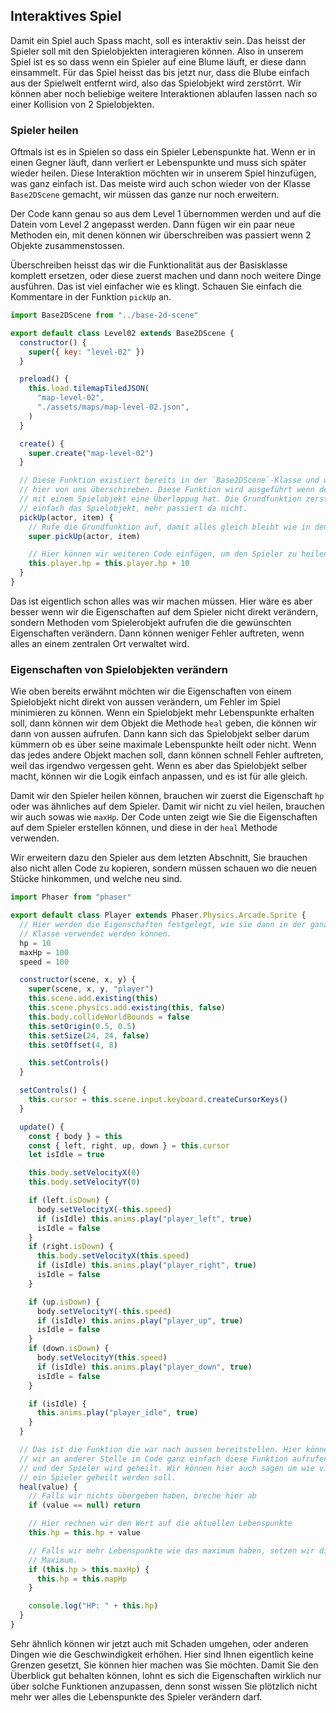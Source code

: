
<Chapter>

## Interaktives Spiel

Damit ein Spiel auch Spass macht, soll es interaktiv sein. Das heisst der
Spieler soll mit den Spielobjekten interagieren können. Also in unserem Spiel
ist es so dass wenn ein Spieler auf eine Blume läuft, er diese dann einsammelt.
Für das Spiel heisst das bis jetzt nur, dass die Blube einfach aus der Spielwelt
entfernt wird, also das Spielobjekt wird zerstörrt. Wir können aber noch
beliebige weitere Interaktionen ablaufen lassen nach so einer Kollision von 2
Spielobjekten.

### Spieler heilen

Oftmals ist es in Spielen so dass ein Spieler Lebenspunkte hat. Wenn er in einen
Gegner läuft, dann verliert er Lebenspunkte und muss sich später wieder heilen.
Diese Interaktion möchten wir in unserem Spiel hinzufügen, was ganz einfach ist.
Das meiste wird auch schon wieder von der Klasse `Base2DScene` gemacht, wir
müssen das ganze nur noch erweitern.

<Example title="Mit Blumen heilen">

Der Code kann genau so aus dem Level 1 übernommen werden und auf die Datein vom
Level 2 angepasst werden. Dann fügen wir ein paar neue Methoden ein, mit denen
können wir überschreiben was passiert wenn 2 Objekte zusammenstossen.

Überschreiben heisst das wir die Funktionalität aus der Basisklasse komplett
ersetzen, oder diese zuerst machen und dann noch weitere Dinge ausführen. Das
ist viel einfacher wie es klingt. Schauen Sie einfach die Kommentare in der
Funktion `pickUp` an.

```javascript
import Base2DScene from "../base-2d-scene"

export default class Level02 extends Base2DScene {
  constructor() {
    super({ key: "level-02" })
  }

  preload() {
    this.load.tilemapTiledJSON(
      "map-level-02",
      "./assets/maps/map-level-02.json",
    )
  }

  create() {
    super.create("map-level-02")
  }

  // Diese Funktion existiert bereits in der `Base2DScene`-Klasse und wird
  // hier von uns überschireben. Diese Funktion wird ausgeführt wenn der Spieler
  // mit einem Spielobjekt eine Überlappug hat. Die Grundfunktion zerstörrt
  // einfach das Spielobjekt, mehr passiert da nicht.
  pickUp(actor, item) {
    // Rufe die Grundfunktion auf, damit alles gleich bleibt wie in den anderen Levels.
    super.pickUp(actor, item)

    // Hier können wir weiteren Code einfügen, um den Spieler zu heilen.
    this.player.hp = this.player.hp + 10
  }
}
```

Das ist eigentlich schon alles was wir machen müssen. Hier wäre es aber besser
wenn wir die Eigenschaften auf dem Spieler nicht direkt verändern, sondern
Methoden vom Spielerobjekt aufrufen die die gewünschten Eigenschaften verändern.
Dann können weniger Fehler auftreten, wenn alles an einem zentralen Ort
verwaltet wird.

</Example>

### Eigenschaften von Spielobjekten verändern

Wie oben bereits erwähnt möchten wir die Eigenschaften von einem Spielobjekt
nicht direkt von aussen verändern, um Fehler im Spiel minimieren zu können. Wenn
ein Spielobjekt mehr Lebenspunkte erhalten soll, dann können wir dem Objekt die
Methode `heal` geben, die können wir dann von aussen aufrufen. Dann kann sich
das Spielobjekt selber darum kümmern ob es über seine maximale Lebenspunkte
heilt oder nicht. Wenn das jedes andere Objekt machen soll, dann können schnell
Fehler auftreten, weil das irgendwo vergessen geht. Wenn es aber das Spielobjekt
selber macht, können wir die Logik einfach anpassen, und es ist für alle gleich.

<Example title="Heilfunktion auf dem Spieler">

Damit wir den Spieler heilen können, brauchen wir zuerst die Eigenschaft `hp`
oder was ähnliches auf dem Spieler. Damit wir nicht zu viel heilen, brauchen wir
auch sowas wie `maxHp`. Der Code unten zeigt wie Sie die Eigenschaften auf dem
Spieler erstellen können, und diese in der `heal` Methode verwenden.

Wir erweitern dazu den Spieler aus dem letzten Abschnitt, Sie brauchen also
nicht allen Code zu kopieren, sondern müssen schauen wo die neuen Stücke
hinkommen, und welche neu sind.

```javascript
import Phaser from "phaser"

export default class Player extends Phaser.Physics.Arcade.Sprite {
  // Hier werden die Eigenschaften festgelegt, wie sie dann in der ganzen
  // Klasse verwendet werden können.
  hp = 10
  maxHp = 100
  speed = 100

  constructor(scene, x, y) {
    super(scene, x, y, "player")
    this.scene.add.existing(this)
    this.scene.physics.add.existing(this, false)
    this.body.collideWorldBounds = false
    this.setOrigin(0.5, 0.5)
    this.setSize(24, 24, false)
    this.setOffset(4, 8)

    this.setControls()
  }

  setControls() {
    this.cursor = this.scene.input.keyboard.createCursorKeys()
  }

  update() {
    const { body } = this
    const { left, right, up, down } = this.cursor
    let isIdle = true

    this.body.setVelocityX(0)
    this.body.setVelocityY(0)

    if (left.isDown) {
      body.setVelocityX(-this.speed)
      if (isIdle) this.anims.play("player_left", true)
      isIdle = false
    }
    if (right.isDown) {
      this.body.setVelocityX(this.speed)
      if (isIdle) this.anims.play("player_right", true)
      isIdle = false
    }

    if (up.isDown) {
      body.setVelocityY(-this.speed)
      if (isIdle) this.anims.play("player_up", true)
      isIdle = false
    }
    if (down.isDown) {
      body.setVelocityY(this.speed)
      if (isIdle) this.anims.play("player_down", true)
      isIdle = false
    }

    if (isIdle) {
      this.anims.play("player_idle", true)
    }
  }

  // Das ist die Funktion die war nach aussen bereitstellen. Hier können
  // wir an anderer Stelle im Code ganz einfach diese Funktion aufrufen,
  // und der Spieler wird geheilt. Wir können hier auch sagen um wie viel
  // ein Spieler geheilt werden soll.
  heal(value) {
    // Falls wir nichts übergeben haben, breche hier ab
    if (value == null) return

    // Hier rechnen wir den Wert auf die aktuellen Lebenspunkte
    this.hp = this.hp + value

    // Falls wir mehr Lebenspunkte wie das maximum haben, setzen wir die auf das
    // Maximum.
    if (this.hp > this.maxHp) {
      this.hp = this.mapHp
    }

    console.log("HP: " + this.hp)
  }
}
```

Sehr ähnlich können wir jetzt auch mit Schaden umgehen, oder anderen Dingen wie
die Geschwindigkeit erhöhen. Hier sind Ihnen eigentlich keine Grenzen gesetzt,
Sie können hier machen was Sie möchten. Damit Sie den Überblick gut behalten
können, lohnt es sich die Eigenschaften wirklich nur über solche Funktionen
anzupassen, denn sonst wissen Sie plötzlich nicht mehr wer alles die
Lebenspunkte des Spieler verändern darf.

</Example>

</Chapter>

